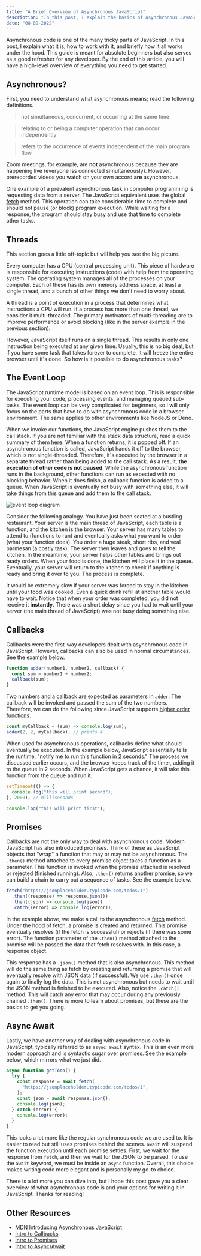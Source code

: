 ```yaml
---
title: "A Brief Overview of Asynchronous JavaScript"
description: "In this post, I explain the basics of asynchronous JavaScript. This guide is meant for absolute beginners but also serves as a good refresher for any developer."
date: "08-09-2022"
---
```



Asynchronous code is one of the many tricky parts of JavaScript. In this post, I explain what it is, how to work with it, and briefly how it all works under the hood. This guide is meant for absolute beginners but also serves as a good refresher for any developer. By the end of this article, you will have a high-level overview of everything you need to get started.

## Asynchronous?

First, you need to understand what asynchronous means; read the following definitions.

> not simultaneous, concurrent, or occurring at the same time

> relating to or being a computer operation that can occur independently

> refers to the occurrence of events independent of the main program flow

Zoom meetings, for example, are **not** asynchronous because they are happening live (everyone iss connected simultaneously). However, prerecorded videos you watch on your own accord **are** asynchronous.

One example of a prevalent asynchronous task in computer programming is requesting data from a server. The JavaScript equivalent uses the global [fetch](https://developer.mozilla.org/en-US/docs/Web/API/fetch) method. This operation can take considerable time to complete and should not pause (or block) program execution. While waiting for a response, the program should stay busy and use that time to complete other tasks.

## Threads

This section goes a little off-topic but will help you see the big picture.

Every computer has a CPU (central processing unit). This piece of hardware is responsible for executing instructions (code) with help from the operating system. The operating system manages all of the processes on your computer. Each of these has its own memory address space, at least a single thread, and a bunch of other things we don't need to worry about.

A thread is a point of execution in a process that determines what instructions a CPU will run. If a process has more than one thread, we consider it multi-threaded. The primary motivators of multi-threading are to improve performance or avoid blocking (like in the server example in the previous section).

However, JavaScript itself runs on a single thread. This results in only one instruction being executed at any given time. Usually, this is no big deal, but if you have some task that takes forever to complete, it will freeze the entire browser until it's done. So how is it possible to do asynchronous tasks?

## The Event Loop

The JavaScript runtime model is based on an event loop. This is responsible for executing your code, processing events, and managing queued sub-tasks. The event loop can be very complicated for beginners, so I will only focus on the parts that have to do with asynchronous code in a browser environment. The same applies to other environments like NodeJS or Deno.

When we invoke our functions, the JavaScript engine pushes them to the call stack. If you are not familiar with the stack data structure, read a quick summary of them [here](<https://en.wikipedia.org/wiki/Stack_(abstract_data_type)>). When a function returns, it is popped off. If an asynchronous function is called, JavaScript hands it off to the browser, which is not single-threaded. Therefore, it's executed by the browser in a separate thread rather than being added to the call stack. As a result, **the execution of other code is not paused**. While the asynchronous function runs in the background, other functions can run as expected with no blocking behavior. When it does finish, a callback function is added to a queue. When JavaScript is eventually not busy with something else, it will take things from this queue and add them to the call stack.

<Image src={EventLoop} alt="event loop diagram" />

Consider the following analogy. You have just been seated at a bustling restaurant. Your server is the main thread of JavaScript, each table is a function, and the kitchen is the browser. Your server has many tables to attend to (functions to run) and eventually asks what you want to order (what your function does). You order a huge steak, short ribs, and veal parmesan (a costly task). The server then leaves and goes to tell the kitchen. In the meantime, your server helps other tables and brings out ready orders. When your food is done, the kitchen will place it in the queue. Eventually, your server will return to the kitchen to check if anything is ready and bring it over to you. The process is complete.

It would be extremely slow if your server was forced to stay in the kitchen until your food was cooked. Even a quick drink refill at another table would have to wait. Notice that when your order was completed, you did not receive it **instantly**. There was a short delay since you had to wait until your server (the main thread of JavaScript) was not busy doing something else.

## Callbacks

Callbacks were the first-way developers dealt with asynchronous code in JavaScript. However, callbacks can also be used in normal circumstances. See the example below.

```js
function adder(number1, number2, callback) {
  const sum = number1 + number2;
  callback(sum);
}
```

Two numbers and a callback are expected as parameters in `adder`. The callback will be invoked and passed the sum of the two numbers. Therefore, we can do the following since JavaScript supports [higher order functions](https://developer.mozilla.org/en-US/docs/Glossary/First-class_Function).

```js
const myCallback = (sum) => console.log(sum);
adder(2, 2, myCallback); // prints 4
```

When used for asynchronous operations, callbacks define what should eventually be executed. In the example below, JavaScript essentially tells the runtime, "notify me to run this function in 2 seconds." The process we discussed earlier occurs, and the browser keeps track of the timer, adding it to the queue in 2 seconds. When JavaScript gets a chance, it will take this function from the queue and run it.

```js
setTimeout(() => {
  console.log("this will print second");
}, 2000); // milliseconds

console.log("this will print first");
```

## Promises

Callbacks are not the only way to deal with asynchronous code. Modern JavaScript has also introduced promises. Think of these as JavaScript objects that "wrap" a function that may or may not be asynchronous. The `.then()` method attached to every promise object takes a function as a parameter. This function is invoked when the promise attached is resolved or rejected (finished running). Also, `.then()` returns another promise, so we can build a chain to carry out a sequence of tasks. See the example below.

```js
fetch("https://jsonplaceholder.typicode.com/todos/1")
  .then((response) => response.json())
  .then((json) => console.log(json))
  .catch((error) => console.log(error));
```

In the example above, we make a call to the asynchronous [fetch](https://developer.mozilla.org/en-US/docs/Web/API/fetch) method. Under the hood of fetch, a promise is created and returned. This promise eventually resolves (if the fetch is successful) or rejects (if there was some error). The function parameter of the `.then()` method attached to the promise will be passed the data that fetch resolves with. In this case, a response object.

This response has a `.json()` method that is also asynchronous. This method will do the same thing as fetch by creating and returning a promise that will eventually resolve with JSON data (if successful). We use `.then()` once again to finally log the data. This is not asynchronous but needs to wait until the JSON method is finished to be executed. Also, notice the `.catch()` method. This will catch any error that may occur during any previously chained `.then()`. There is more to learn about promises, but these are the basics to get you going.

## Async Await

Lastly, we have another way of dealing with asynchronous code in JavaScript, typically referred to as `async await` syntax. This is an even more modern approach and is syntactic sugar over promises. See the example below, which mirrors what we just did.

```js
async function getTodo() {
  try {
    const response = await fetch(
      "https://jsonplaceholder.typicode.com/todos/1",
    );
    const json = await response.json();
    console.log(json);
  } catch (error) {
    console.log(error);
  }
}
```

This looks a lot more like the regular synchronous code we are used to. It is easier to read but still uses promises behind the scenes. `await` will suspend the function execution until each promise settles. First, we wait for the response from `fetch`, and then we wait for the JSON to be parsed. To use the `await` keyword, we must be inside an `async` function. Overall, this choice makes writing code more elegant and is personally my go-to choice.

There is a lot more you can dive into, but I hope this post gave you a clear overview of what asynchronous code is and your options for writing it in JavaScript. Thanks for reading!

## Other Resources

- [MDN Introducing Asynchronous JavaScript](https://developer.mozilla.org/en-US/docs/Learn/JavaScript/Asynchronous/Introducing)
- [Intro to Callbacks](https://javascript.info/callbacks)
- [Intro to Promises](https://javascript.info/promise-basics)
- [Intro to Async/Await](https://javascript.info/async-await)
